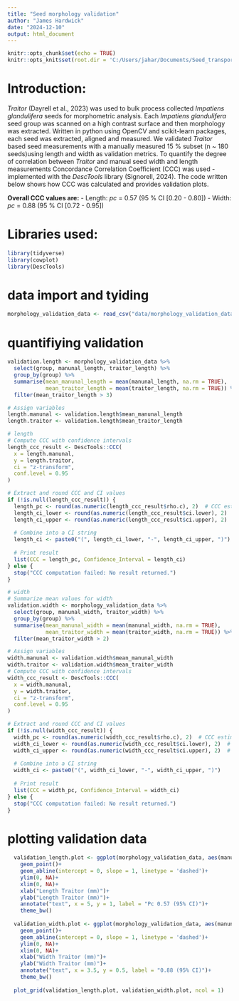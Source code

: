 ```yaml
---
title: "Seed morphology validation"
author: "James Hardwick"
date: "2024-12-10"
output: html_document
---
```


```r
knitr::opts_chunk$set(echo = TRUE)
knitr::opts_knit$set(root.dir = 'C:/Users/jahar/Documents/Seed_transport_py/R_analysis/INNS_seed_transport')
```
# Introduction:
*Traitor* (Dayrell et al., 2023) was used to bulk process collected *Impatiens glandulifera* seeds for morphometric analysis. Each *Impatiens glandulifera* seed group was scanned on a high contrast surface and then morphology was extracted. Written in python using OpenCV and scikit-learn packages, each seed was extracted, aligned and measured. We validated *Traitor* based seed measurements with a manually measured 15 % subset (n ~ 180 seeds)using length and width as validation metrics. To quantify the degree of correlation between *Traitor* and manual seed width and length measurements Concordance Correlation Coefficient (CCC) was used - implemented with the *DescTools* library (Signorell, 2024). The code written below shows how CCC was calculated and provides validation plots. 

**Overall CCC values are:**
 - Length: 	*pc* = 0.57 (95 % CI [0.20 - 0.80]) 
 - Width:   *pc* = 0.88 (95 % CI [0.72 - 0.95])
 
 

# Libraries used:
```r
library(tidyverse)
library(cowplot)
library(DescTools)
```


# data import and tyiding
```r

morphology_validation_data <- read_csv("data/morphology_validation_data.csv")

```


# quantifiying validation 
```r
validation.length <- morphology_validation_data %>%
  select(group, manunal_length, traitor_length) %>%
  group_by(group) %>%
  summarise(mean_manunal_length = mean(manunal_length, na.rm = TRUE),
            mean_traitor_length = mean(traitor_length, na.rm = TRUE)) %>%
  filter(mean_traitor_length > 3)

# Assign variables
length.manunal <- validation.length$mean_manunal_length
length.traitor <- validation.length$mean_traitor_length

# length 
# Compute CCC with confidence intervals
length_ccc_result <- DescTools::CCC(
  x = length.manunal,
  y = length.traitor,
  ci = "z-transform",
  conf.level = 0.95
)

# Extract and round CCC and CI values
if (!is.null(length_ccc_result)) {
  length_pc <- round(as.numeric(length_ccc_result$rho.c), 2)  # CCC estimate
  length_ci_lower <- round(as.numeric(length_ccc_result$ci.lower), 2)  # Lower CI
  length_ci_upper <- round(as.numeric(length_ccc_result$ci.upper), 2)  # Upper CI
  
  # Combine into a CI string
  length_ci <- paste0("(", length_ci_lower, "-", length_ci_upper, ")")
  
  # Print result
  list(CCC = length_pc, Confidence_Interval = length_ci)
} else {
  stop("CCC computation failed: No result returned.")
}

# width 
# Summarize mean values for width
validation.width <- morphology_validation_data %>%
  select(group, manunal_width, traitor_width) %>%
  group_by(group) %>%
  summarise(mean_manunal_width = mean(manunal_width, na.rm = TRUE),
            mean_traitor_width = mean(traitor_width, na.rm = TRUE)) %>%
  filter(mean_traitor_width > 2)

# Assign variables
width.manunal <- validation.width$mean_manunal_width
width.traitor <- validation.width$mean_traitor_width
# Compute CCC with confidence intervals
width_ccc_result <- DescTools::CCC(
  x = width.manunal,
  y = width.traitor,
  ci = "z-transform",
  conf.level = 0.95
)

# Extract and round CCC and CI values
if (!is.null(width_ccc_result)) {
  width_pc <- round(as.numeric(width_ccc_result$rho.c), 2)  # CCC estimate
  width_ci_lower <- round(as.numeric(width_ccc_result$ci.lower), 2)  # Lower CI
  width_ci_upper <- round(as.numeric(width_ccc_result$ci.upper), 2)  # Upper CI
  
  # Combine into a CI string
  width_ci <- paste0("(", width_ci_lower, "-", width_ci_upper, ")")
  
  # Print result
  list(CCC = width_pc, Confidence_Interval = width_ci)
} else {
  stop("CCC computation failed: No result returned.")
}

```


# plotting validation data   
```r
 
  validation_length.plot <- ggplot(morphology_validation_data, aes(manunal_length, traitor_length))+
    geom_point()+
    geom_abline(intercept = 0, slope = 1, linetype = 'dashed')+
    ylim(0, NA)+
    xlim(0, NA)+
    xlab("Length Traitor (mm)")+
    ylab("Length Traitor (mm)")+
    annotate("text", x = 5, y = 1, label = "Pc 0.57 (95% CI)")+
    theme_bw()
  
  validation_width.plot <- ggplot(morphology_validation_data, aes(manunal_width, traitor_width))+
    geom_point()+
    geom_abline(intercept = 0, slope = 1, linetype = 'dashed')+
    ylim(0, NA)+
    xlim(0, NA)+
    xlab("Width Traitor (mm)")+
    ylab("Width Traitor (mm)")+
    annotate("text", x = 3.5, y = 0.5, label = "0.88 (95% CI)")+
    theme_bw()
  
  plot_grid(validation_length.plot, validation_width.plot, ncol = 1)

```





